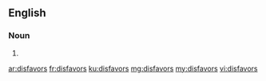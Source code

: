 ==English==

===Noun===
{{head|en|noun plural form}}

# {{plural of|disfavor|lang=en}}

[[ar:disfavors]]
[[fr:disfavors]]
[[ku:disfavors]]
[[mg:disfavors]]
[[my:disfavors]]
[[vi:disfavors]]